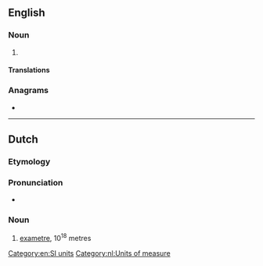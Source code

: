 {{also|exa-meter}}
==English==

===Noun===
{{en-noun}}

# {{alternative spelling of|exametre|from=US|lang=en}}

====Translations====
{{trans-see|exametre}}

===Anagrams===
* {{anagrams|en|a=aeeemrtx|exametre}}

[[Category:en:SI units]]

----

==Dutch==

===Etymology===
{{af|nl|exa-|meter}}

===Pronunciation===
* {{hyphenation|exa|me|ter|lang=nl}}

===Noun===
{{nl-noun|m|-s|-}}

# [[exametre#English|exametre]], 10<sup>18</sup> metres

[[Category:nl:Units of measure]]